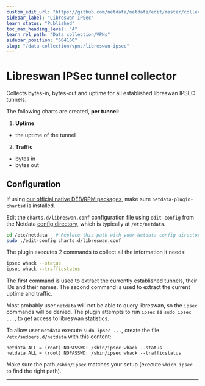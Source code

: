 ```yaml
---
custom_edit_url: "https://github.com/netdata/netdata/edit/master/collectors/charts.d.plugin/libreswan/README.md"
sidebar_label: "Libreswan IPSec"
learn_status: "Published"
toc_max_heading_level: "4"
learn_rel_path: "Data collection/VPNs"
sidebar_position: "664160"
slug: "/data-collection/vpns/libreswan-ipsec"
---
```



# Libreswan IPSec tunnel collector

Collects bytes-in, bytes-out and uptime for all established libreswan IPSEC tunnels.

The following charts are created, **per tunnel**:

1.  **Uptime**

-   the uptime of the tunnel

2.  **Traffic**

-   bytes in
-   bytes out

## Configuration

If using [our official native DEB/RPM packages](/docs/installing/native-linux-distribution-packages), make sure `netdata-plugin-chartsd` is installed.

Edit the `charts.d/libreswan.conf` configuration file using `edit-config` from the Netdata [config
directory](/docs/configuring/configuration), which is typically at `/etc/netdata`.

```bash
cd /etc/netdata   # Replace this path with your Netdata config directory, if different
sudo ./edit-config charts.d/libreswan.conf
```

The plugin executes 2 commands to collect all the information it needs:

```sh
ipsec whack --status
ipsec whack --trafficstatus
```

The first command is used to extract the currently established tunnels, their IDs and their names.
The second command is used to extract the current uptime and traffic.

Most probably user `netdata` will not be able to query libreswan, so the `ipsec` commands will be denied.
The plugin attempts to run `ipsec` as `sudo ipsec ...`, to get access to libreswan statistics.

To allow user `netdata` execute `sudo ipsec ...`, create the file `/etc/sudoers.d/netdata` with this content:

```
netdata ALL = (root) NOPASSWD: /sbin/ipsec whack --status
netdata ALL = (root) NOPASSWD: /sbin/ipsec whack --trafficstatus
```

Make sure the path `/sbin/ipsec` matches your setup (execute `which ipsec` to find the right path).

---


